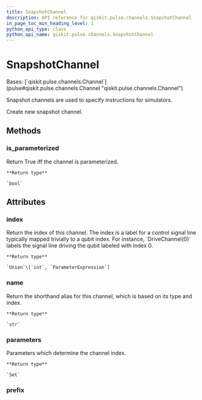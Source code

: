 ```yaml
---
title: SnapshotChannel
description: API reference for qiskit.pulse.channels.SnapshotChannel
in_page_toc_min_heading_level: 1
python_api_type: class
python_api_name: qiskit.pulse.channels.SnapshotChannel
---
```


# SnapshotChannel

<Class id="qiskit.pulse.channels.SnapshotChannel" github="https://github.com/qiskit/qiskit/tree/stable/0.19/qiskit/pulse/channels.py" signature="SnapshotChannel(*args, **kwargs)">
  Bases: [`qiskit.pulse.channels.Channel`](pulse#qiskit.pulse.channels.Channel "qiskit.pulse.channels.Channel")

  Snapshot channels are used to specify instructions for simulators.

  Create new snapshot channel.

  ## Methods

  ### is\_parameterized

  <Function id="qiskit.pulse.channels.SnapshotChannel.is_parameterized" signature="SnapshotChannel.is_parameterized()">
    Return True iff the channel is parameterized.

    **Return type**

    `bool`
  </Function>

  ## Attributes

  ### index

  <Attribute id="qiskit.pulse.channels.SnapshotChannel.index" name="index">
    Return the index of this channel. The index is a label for a control signal line typically mapped trivially to a qubit index. For instance, `DriveChannel(0)` labels the signal line driving the qubit labeled with index 0.

    **Return type**

    `Union`\[`int`, `ParameterExpression`]
  </Attribute>

  ### name

  <Attribute id="qiskit.pulse.channels.SnapshotChannel.name" name="name">
    Return the shorthand alias for this channel, which is based on its type and index.

    **Return type**

    `str`
  </Attribute>

  ### parameters

  <Attribute id="qiskit.pulse.channels.SnapshotChannel.parameters" name="parameters">
    Parameters which determine the channel index.

    **Return type**

    `Set`
  </Attribute>

  ### prefix

  <Attribute id="qiskit.pulse.channels.SnapshotChannel.prefix" name="prefix" attributeValue="= 's'" />
</Class>

